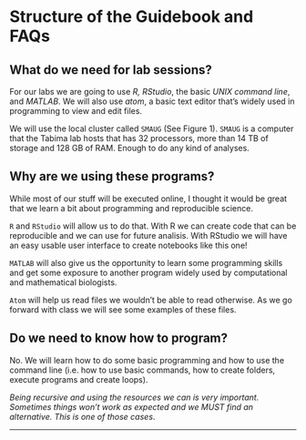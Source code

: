
# Structure of the Guidebook and FAQs 

## What do we need for lab sessions?

For our labs we are going to use *R, RStudio*, the basic *UNIX command line*, and *MATLAB*.  We will also use *atom*, a basic text editor that's widely used in programming to view and edit files.

We will use the local cluster called `SMAUG` (See Figure 1). `SMAUG` is a computer that the Tabima lab hosts that has 32 processors, more than 14 TB of storage and 128 GB of RAM. Enough to do any kind of analyses.

## Why are we using these programs?

While most of our stuff will be executed online, I thought it would be great that we learn a bit about programming and reproducible science.

`R` and `RStudio` will allow us to do that. With R we can create code that can be reproducible and we can use for future analisis. With RStudio we will have an easy usable user interface to create notebooks like this one!

`MATLAB` will also give us the opportunity to learn some programming skills and get some exposure to another program widely used by computational and mathematical biologists.

`Atom` will help us read files we wouldn't be able to read otherwise. As we go forward with class we will see some examples of these files.

## Do we need to know how to program?

No. We will learn how to do some basic programming and how to use the command line (i.e. how to use basic commands, how to create folders, execute programs and create loops).

*Being recursive and using the resources we can is very important. Sometimes things won't work as expected and we MUST find an alternative. This is one of those cases*.

***
